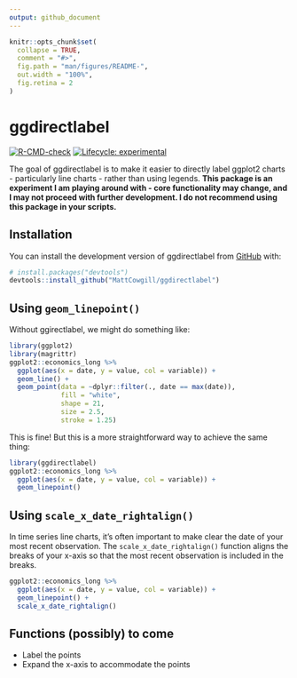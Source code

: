 ```yaml
---
output: github_document
---
```


<!-- README.md is generated from README.Rmd. Please edit that file -->

```r
knitr::opts_chunk$set(
  collapse = TRUE,
  comment = "#>",
  fig.path = "man/figures/README-",
  out.width = "100%",
  fig.retina = 2
)
```

# ggdirectlabel

<!-- badges: start -->
[![R-CMD-check](https://github.com/MattCowgill/ggdirectlabel/workflows/R-CMD-check/badge.svg)](https://github.com/MattCowgill/ggdirectlabel/actions)
[![Lifecycle: experimental](https://img.shields.io/badge/lifecycle-experimental-orange.svg)](https://lifecycle.r-lib.org/articles/stages.html#experimental)
<!-- badges: end -->

The goal of ggdirectlabel is to make it easier to directly label ggplot2 charts - particularly line charts - rather than using legends. **This package is an experiment I am playing around with - core functionality may change, and I may not proceed with further development. I do not recommend using this package in your scripts.**

## Installation

You can install the development version of ggdirectlabel from [GitHub](https://github.com/) with:

``` r
# install.packages("devtools")
devtools::install_github("MattCowgill/ggdirectlabel")
```

## Using `geom_linepoint()`

Without ggirectlabel, we might do something like:

```r
library(ggplot2)
library(magrittr)
ggplot2::economics_long %>%
  ggplot(aes(x = date, y = value, col = variable)) +
  geom_line() +
  geom_point(data = ~dplyr::filter(., date == max(date)),
             fill = "white",
             shape = 21,
             size = 2.5,
             stroke = 1.25)
```

This is fine! But this is a more straightforward way to achieve the same thing:

```r
library(ggdirectlabel)
ggplot2::economics_long %>%
  ggplot(aes(x = date, y = value, col = variable)) +
  geom_linepoint()
```

## Using `scale_x_date_rightalign()`

In time series line charts, it's often important to make clear the date of 
your most recent observation. The `scale_x_date_rightalign()` function aligns
the breaks of your x-axis so that the most recent observation is included in 
the breaks.

```r
ggplot2::economics_long %>%
  ggplot(aes(x = date, y = value, col = variable)) +
  geom_linepoint() +
  scale_x_date_rightalign()
```


## Functions (possibly) to come
- Label the points 
- Expand the x-axis to accommodate the points
